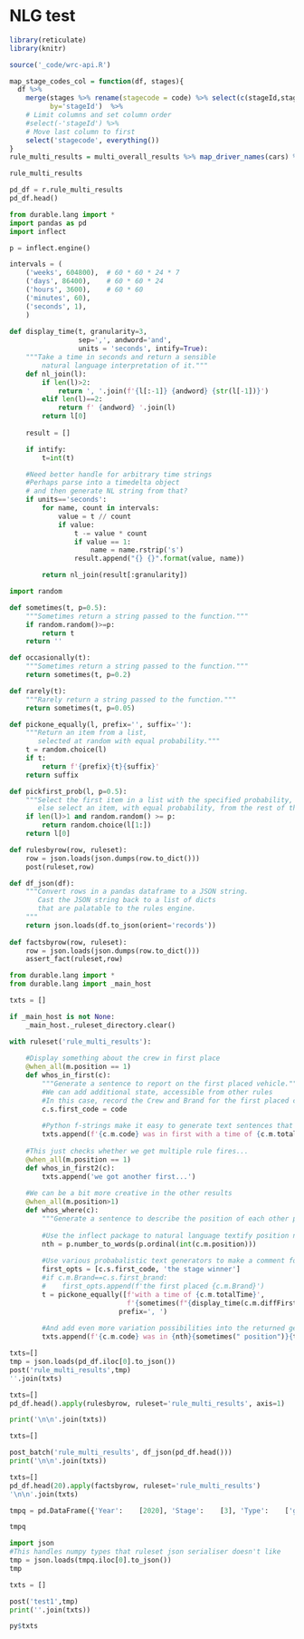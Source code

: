 # NLG test

```r
library(reticulate)
library(knitr)

source('_code/wrc-api.R')
```

```r

map_stage_codes_col = function(df, stages){
  df %>%
    merge(stages %>% rename(stagecode = code) %>% select(c(stageId,stagecode)),
          by='stageId')  %>%
    # Limit columns and set column order
    #select(-'stageId') %>%
    # Move last column to first
    select('stagecode', everything())
}
rule_multi_results = multi_overall_results %>% map_driver_names(cars) %>% map_stage_codes_col(stages)

rule_multi_results
```
```python
pd_df = r.rule_multi_results
pd_df.head()
```

```python
from durable.lang import *
import pandas as pd
import inflect

p = inflect.engine()

intervals = (
    ('weeks', 604800),  # 60 * 60 * 24 * 7
    ('days', 86400),    # 60 * 60 * 24
    ('hours', 3600),    # 60 * 60
    ('minutes', 60),
    ('seconds', 1),
    )
    
def display_time(t, granularity=3,
                 sep=',', andword='and',
                 units = 'seconds', intify=True):
    """Take a time in seconds and return a sensible
        natural language interpretation of it."""
    def nl_join(l):
        if len(l)>2:
            return ', '.join(f'{l[:-1]} {andword} {str(l[-1])}')
        elif len(l)==2:
            return f' {andword} '.join(l)
        return l[0]
    
    result = []

    if intify:
        t=int(t)

    #Need better handle for arbitrary time strings
    #Perhaps parse into a timedelta object
    # and then generate NL string from that?
    if units=='seconds':
        for name, count in intervals:
            value = t // count
            if value:
                t -= value * count
                if value == 1:
                    name = name.rstrip('s')
                result.append("{} {}".format(value, name))

        return nl_join(result[:granularity])
```

```python
import random

def sometimes(t, p=0.5):
    """Sometimes return a string passed to the function."""
    if random.random()>=p:
        return t
    return ''

def occasionally(t):
    """Sometimes return a string passed to the function."""
    return sometimes(t, p=0.2)

def rarely(t):
    """Rarely return a string passed to the function."""
    return sometimes(t, p=0.05)

def pickone_equally(l, prefix='', suffix=''):
    """Return an item from a list,
       selected at random with equal probability."""
    t = random.choice(l)
    if t:
        return f'{prefix}{t}{suffix}'
    return suffix

def pickfirst_prob(l, p=0.5):
    """Select the first item in a list with the specified probability,
       else select an item, with equal probability, from the rest of the list."""
    if len(l)>1 and random.random() >= p:
        return random.choice(l[1:])
    return l[0]
```

```python
def rulesbyrow(row, ruleset):
    row = json.loads(json.dumps(row.to_dict()))
    post(ruleset,row)

def df_json(df):
    """Convert rows in a pandas dataframe to a JSON string.
       Cast the JSON string back to a list of dicts 
       that are palatable to the rules engine. 
    """
    return json.loads(df.to_json(orient='records'))
  
def factsbyrow(row, ruleset):
    row = json.loads(json.dumps(row.to_dict()))
    assert_fact(ruleset,row)
```

```python
from durable.lang import *
from durable.lang import _main_host

txts = []

if _main_host is not None:
    _main_host._ruleset_directory.clear()

with ruleset('rule_multi_results'):
    
    #Display something about the crew in first place
    @when_all(m.position == 1)
    def whos_in_first(c):
        """Generate a sentence to report on the first placed vehicle."""
        #We can add additional state, accessible from other rules
        #In this case, record the Crew and Brand for the first placed crew
        c.s.first_code = code
        
        #Python f-strings make it easy to generate text sentences that include data elements
        txts.append(f'{c.m.code} was in first with a time of {c.m.totalTime}.')
    
    #This just checks whether we get multiple rule fires...
    @when_all(m.position == 1)
    def whos_in_first2(c):
        txts.append('we got another first...')
        
    #We can be a bit more creative in the other results
    @when_all(m.position>1)
    def whos_where(c):
        """Generate a sentence to describe the position of each other placed vehicle."""
        
        #Use the inflect package to natural language textify position numbers...
        nth = p.number_to_words(p.ordinal(int(c.m.position)))
        
        #Use various probabalistic text generators to make a comment for each other result
        first_opts = [c.s.first_code, 'the stage winner']
        #if c.m.Brand==c.s.first_brand:
        #    first_opts.append(f'the first placed {c.m.Brand}')
        t = pickone_equally([f'with a time of {c.m.totalTime}',
                             f'{sometimes(f"{display_time(c.m.diffFirstS)} behind {pickone_equally(first_opts)}")}'],
                           prefix=', ')
        
        #And add even more variation possibilities into the returned generated sentence
        txts.append(f'{c.m.code} was in {nth}{sometimes(" position")}{t}.')
```

```python
txts=[]
tmp = json.loads(pd_df.iloc[0].to_json())
post('rule_multi_results',tmp)
''.join(txts)
```

```python
txts=[]
pd_df.head().apply(rulesbyrow, ruleset='rule_multi_results', axis=1)

print('\n\n'.join(txts))
```


```python
txts=[]

post_batch('rule_multi_results', df_json(pd_df.head()))
print('\n\n'.join(txts))
```

```python
txts=[]
pd_df.head(20).apply(factsbyrow, ruleset='rule_multi_results')
'\n\n'.join(txts)
```

```python
tmpq = pd.DataFrame({'Year':	[2020], 'Stage':	[3], 'Type':	['general'], 'Pos':	[1], 'Bib':	[9], 'VehicleType':	['moto'], 'Crew':	['R. BRABEC MONSTER ENERGY HONDA TEAM 2020'], 'Brand':	['HONDA'], 'Time_raw':	['10:39:04'], 'TimeInS':	[38344], 'Gap_raw':	['0:00:00'], 'GapInS':	[0.0], 'Penalty_raw':	['00:00:00'], 'PenaltyInS':	[0.0]})

tmpq						 					
```

```python
import json
#This handles numpy types that ruleset json serialiser doesn't like
tmp = json.loads(tmpq.iloc[0].to_json())
tmp
```

```python
txts = []

post('test1',tmp)
print(''.join(txts))
```

```r
py$txts
```

